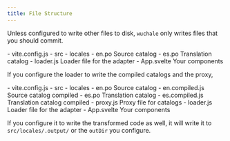 ```yaml
---
title: File Structure
---
```


Unless configured to write other files to disk, `wuchale` only writes files
that you should commit.


<FileTree>
- vite.config.js
- src
    - locales
        - en.po Source catalog
        - es.po Translation catalog
        - loader.js Loader file for the adapter
        - App.svelte Your components
</FileTree>

If you configure the loader to write the compiled catalogs and the proxy,

<FileTree>
- vite.config.js
- src
    - locales
        - en.po           Source catalog
        - en.compiled.js  Source catalog compiled
        - es.po           Translation catalog
        - es.compiled.js  Translation catalog compiled
        - proxy.js        Proxy file for catalogs
        - loader.js       Loader file for the adapter
    - App.svelte          Your components
</FileTree>

If you configure it to write the transformed code as well, it will write it to
`src/locales/.output/` or the `outDir` you configure.
